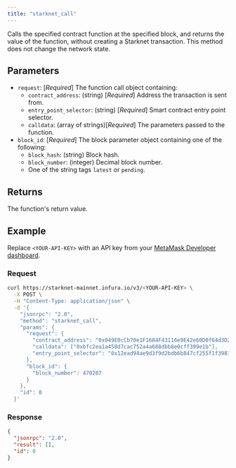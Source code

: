 ```yaml
---
title: "starknet_call"
---
```



Calls the specified contract function at the specified block, and returns the value of the function,
without creating a Starknet transaction.
This method does not change the network state.

## Parameters

- `request`: [*Required*] The function call object containing:
  - `contract_address`: (string) [*Required*] Address the transaction is sent from.
  - `entry_point_selector`: (string) [*Required*] Smart contract entry point selector.
  - `calldata`: (array of strings)[*Required*] The parameters passed to the function.
- `block_id`: [*Required*] The block parameter object containing one of the following:
  - `block_hash`: (string) Block hash.
  - `block_number`: (integer) Decimal block number.
  - One of the string tags `latest` or `pending`.

## Returns

The function's return value.

## Example

Replace `<YOUR-API-KEY>` with an API key from your [MetaMask Developer dashboard](https://developer.metamask.io/).

### Request

<Tabs>
<TabItem value="curl">

```bash
curl https://starknet-mainnet.infura.io/v3/<YOUR-API-KEY> \
  -X POST \
  -H "Content-Type: application/json" \
  -d '{
    "jsonrpc": "2.0",
    "method": "starknet_call",
    "params": {
      "request": {
        "contract_address": "0x049E0cCb70e1F1684F43116e9E42e60D0f64d3D254Be8D8A1143dba43dEad733",
        "calldata": ["0xbfc2ea1a458d7cac752a4a688dbb8e0cff399e1b"],
        "entry_point_selector": "0x12ead94ae9d3f9d2bdb6b847cf255f1f398193a1f88884a0ae8e18f24a037b6"
      },
      "block_id": {
        "block_number": 470207
      }
    },
    "id": 0
  }'
```

</TabItem>
</Tabs>

### Response

<Tabs>
<TabItem value="JSON">

```json
{
  "jsonrpc": "2.0",
  "result": [],
  "id": 0
}
```

</TabItem>
</Tabs>
